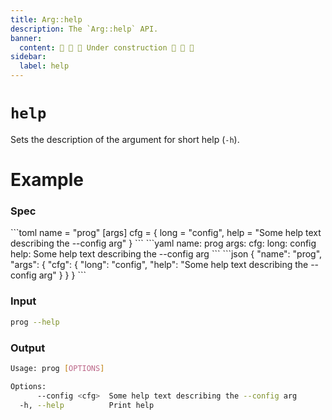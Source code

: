 ```yaml
---
title: Arg::help
description: The `Arg::help` API.
banner:
  content: 🚧 🚧 🚧 Under construction 🚧 🚧 🚧
sidebar:
  label: help
---
```



# `help` <LinkButton href="https://docs.rs/clap/latest/clap/struct.Arg.html#method.help" icon="open-book" variant="minimal"></LinkButton>

<Badge text="since 0.1.0" size="small" />

Sets the description of the argument for short help (`-h`).

# Example

### Spec

<Tabs syncKey="format">
  <TabItem label="TOML">
```toml
name = "prog"
[args]
cfg = { long = "config", help = "Some help text describing the --config arg" }
```
  </TabItem>
  <TabItem label="YAML">
```yaml
name: prog
args:
  cfg:
    long: config
    help: Some help text describing the --config arg
```
  </TabItem>
  <TabItem label="JSON">
```json
{
  "name": "prog",
  "args": {
    "cfg": {
      "long": "config",
      "help": "Some help text describing the --config arg"
    }
  }
}
```
  </TabItem>
</Tabs>

### Input

```bash
prog --help
```

### Output

```bash
Usage: prog [OPTIONS]

Options:
      --config <cfg>  Some help text describing the --config arg
  -h, --help          Print help
```
